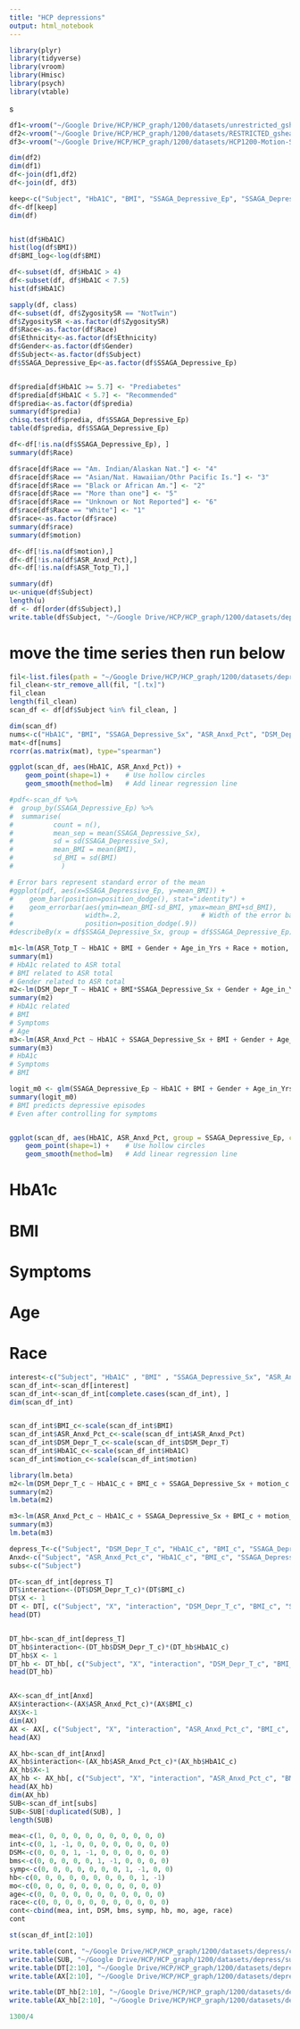 ```yaml
---
title: "HCP depressions"
output: html_notebook
---
```


```r
library(plyr)
library(tidyverse)
library(vroom)
library(Hmisc)
library(psych)
library(vtable)
```
s
```r
df1<-vroom("~/Google Drive/HCP/HCP_graph/1200/datasets/unrestricted_gshearrer_4_19_2018_11_31_37.csv")
df2<-vroom("~/Google Drive/HCP/HCP_graph/1200/datasets/RESTRICTED_gshearrer_4_19_2018_11_33_34.csv")
df3<-vroom("~/Google Drive/HCP/HCP_graph/1200/datasets/HCP1200-Motion-Summaries.csv")

dim(df2)
dim(df1)
df<-join(df1,df2)
df<-join(df, df3)

keep<-c("Subject", "HbA1C", "BMI", "SSAGA_Depressive_Ep", "SSAGA_Depressive_Sx", "FamHist_Moth_Dep", "FamHist_Fath_Dep", "ASR_Anxd_Pct", "DSM_Depr_T", "ASR_Totp_T", "Gender", "Age_in_Yrs", "ZygositySR", "Race", "Ethnicity", "motion")
df<-df[keep]
dim(df)


hist(df$HbA1C)
hist(log(df$BMI))
df$BMI_log<-log(df$BMI)

df<-subset(df, df$HbA1C > 4)
df<-subset(df, df$HbA1C < 7.5)
hist(df$HbA1C)

sapply(df, class)
df<-subset(df, df$ZygositySR == "NotTwin")
df$ZygositySR <-as.factor(df$ZygositySR)
df$Race<-as.factor(df$Race)
df$Ethnicity<-as.factor(df$Ethnicity)
df$Gender<-as.factor(df$Gender)
df$Subject<-as.factor(df$Subject)
df$SSAGA_Depressive_Ep<-as.factor(df$SSAGA_Depressive_Ep)


df$predia[df$HbA1C >= 5.7] <- "Prediabetes"
df$predia[df$HbA1C < 5.7] <- "Recommended"
df$predia<-as.factor(df$predia)
summary(df$predia)
chisq.test(df$predia, df$SSAGA_Depressive_Ep)
table(df$predia, df$SSAGA_Depressive_Ep)

df<-df[!is.na(df$SSAGA_Depressive_Ep), ]
summary(df$Race)

df$race[df$Race == "Am. Indian/Alaskan Nat."] <- "4"
df$race[df$Race == "Asian/Nat. Hawaiian/Othr Pacific Is."] <- "3"
df$race[df$Race == "Black or African Am."] <- "2"
df$race[df$Race == "More than one"] <- "5"
df$race[df$Race == "Unknown or Not Reported"] <- "6"
df$race[df$Race == "White"] <- "1"
df$race<-as.factor(df$race)
summary(df$race)
summary(df$motion)

df<-df[!is.na(df$motion),]
df<-df[!is.na(df$ASR_Anxd_Pct),]
df<-df[!is.na(df$ASR_Totp_T),]

summary(df)
u<-unique(df$Subject)
length(u)
df <- df[order(df$Subject),]
write.table(df$Subject, "~/Google Drive/HCP/HCP_graph/1200/datasets/depress/subs_all.txt", row.names = F,sep = "\t")
```
# move the time series then run below

```r
fil<-list.files(path = "~/Google Drive/HCP/HCP_graph/1200/datasets/depress/node_timeseries/3T_HCP1200_MSMAll_d15_ts2/", pattern = ".txt")
fil_clean<-str_remove_all(fil, "[.tx]")
fil_clean
length(fil_clean)
scan_df <- df[df$Subject %in% fil_clean, ]
```


```r
dim(scan_df)
nums<-c("HbA1C", "BMI", "SSAGA_Depressive_Sx", "ASR_Anxd_Pct", "DSM_Depr_T", "ASR_Totp_T")
mat<-df[nums]
rcorr(as.matrix(mat), type="spearman")

ggplot(scan_df, aes(HbA1C, ASR_Anxd_Pct)) +
    geom_point(shape=1) +    # Use hollow circles
    geom_smooth(method=lm)   # Add linear regression line 

```

```r
#pdf<-scan_df %>%
#  group_by(SSAGA_Depressive_Ep) %>%
#  summarise(
#          count = n(),
#          mean_sep = mean(SSAGA_Depressive_Sx),
#          sd = sd(SSAGA_Depressive_Sx),
#          mean_BMI = mean(BMI),
#          sd_BMI = sd(BMI)
#            )

# Error bars represent standard error of the mean
#ggplot(pdf, aes(x=SSAGA_Depressive_Ep, y=mean_BMI)) + 
#    geom_bar(position=position_dodge(), stat="identity") +
#    geom_errorbar(aes(ymin=mean_BMI-sd_BMI, ymax=mean_BMI+sd_BMI),
#                  width=.2,                    # Width of the error bars
#                  position=position_dodge(.9))
#describeBy(x = df$SSAGA_Depressive_Sx, group = df$SSAGA_Depressive_Ep)
```
```r
m1<-lm(ASR_Totp_T ~ HbA1C + BMI + Gender + Age_in_Yrs + Race + motion, data = scan_df)
summary(m1)
# HbA1c related to ASR total 
# BMI related to ASR total
# Gender related to ASR total
m2<-lm(DSM_Depr_T ~ HbA1C + BMI*SSAGA_Depressive_Sx + Gender + Age_in_Yrs + race + motion , data = scan_df)
summary(m2)
# HbA1c related
# BMI
# Symptoms 
# Age
m3<-lm(ASR_Anxd_Pct ~ HbA1C + SSAGA_Depressive_Sx + BMI + Gender + Age_in_Yrs + race + motion, data = scan_df)
summary(m3)
# HbA1c
# Symptoms
# BMI
```

```r
logit_m0 <- glm(SSAGA_Depressive_Ep ~ HbA1C + BMI + Gender + Age_in_Yrs + Race + SSAGA_Depressive_Sx, data  = scan_df, family = "binomial")
summary(logit_m0)
# BMI predicts depressive episodes
# Even after controlling for symptoms


ggplot(scan_df, aes(HbA1C, ASR_Anxd_Pct, group = SSAGA_Depressive_Ep, color = SSAGA_Depressive_Ep)) +
    geom_point(shape=1) +    # Use hollow circles
    geom_smooth(method=lm)   # Add linear regression line 
```

# HbA1c
# BMI
# Symptoms 
# Age
# Race


```r
interest<-c("Subject", "HbA1C" , "BMI" , "SSAGA_Depressive_Sx", "ASR_Anxd_Pct", "DSM_Depr_T", "motion", "Age_in_Yrs", "race")
scan_df_int<-scan_df[interest]
scan_df_int<-scan_df_int[complete.cases(scan_df_int), ]
dim(scan_df_int)


scan_df_int$BMI_c<-scale(scan_df_int$BMI)
scan_df_int$ASR_Anxd_Pct_c<-scale(scan_df_int$ASR_Anxd_Pct)
scan_df_int$DSM_Depr_T_c<-scale(scan_df_int$DSM_Depr_T)
scan_df_int$HbA1C_c<-scale(scan_df_int$HbA1C)
scan_df_int$motion_c<-scale(scan_df_int$motion)
```

```r
library(lm.beta)
m2<-lm(DSM_Depr_T_c ~ HbA1C_c + BMI_c + SSAGA_Depressive_Sx + motion_c + Age_in_Yrs + race, data = scan_df_int)
summary(m2)
lm.beta(m2)

m3<-lm(ASR_Anxd_Pct_c ~ HbA1C_c + SSAGA_Depressive_Sx + BMI_c + motion_c + Age_in_Yrs + race, data = scan_df_int)
summary(m3)
lm.beta(m3)
```
```r
depress_T<-c("Subject", "DSM_Depr_T_c", "HbA1C_c", "BMI_c", "SSAGA_Depressive_Sx", "motion_c", "Age_in_Yrs", "race")
Anxd<-c("Subject", "ASR_Anxd_Pct_c", "HbA1C_c", "BMI_c", "SSAGA_Depressive_Sx", "motion_c", "Age_in_Yrs", "race")
subs<-c("Subject")

DT<-scan_df_int[depress_T]
DT$interaction<-(DT$DSM_Depr_T_c)*(DT$BMI_c)
DT$X <- 1
DT <- DT[, c("Subject", "X", "interaction", "DSM_Depr_T_c", "BMI_c", "SSAGA_Depressive_Sx" ,"HbA1C_c", "motion_c", "Age_in_Yrs", "race")]
head(DT)


DT_hb<-scan_df_int[depress_T]
DT_hb$interaction<-(DT_hb$DSM_Depr_T_c)*(DT_hb$HbA1C_c)
DT_hb$X <- 1
DT_hb <- DT_hb[, c("Subject", "X", "interaction", "DSM_Depr_T_c", "BMI_c", "SSAGA_Depressive_Sx" ,"HbA1C_c", "motion_c", "Age_in_Yrs", "race")]
head(DT_hb)


AX<-scan_df_int[Anxd]
AX$interaction<-(AX$ASR_Anxd_Pct_c)*(AX$BMI_c)
AX$X<-1
dim(AX)
AX <- AX[, c("Subject", "X", "interaction", "ASR_Anxd_Pct_c", "BMI_c", "SSAGA_Depressive_Sx" ,"HbA1C_c", "motion_c", "Age_in_Yrs", "race")]
head(AX)

AX_hb<-scan_df_int[Anxd]
AX_hb$interaction<-(AX_hb$ASR_Anxd_Pct_c)*(AX_hb$HbA1C_c)
AX_hb$X<-1
AX_hb <- AX_hb[, c("Subject", "X", "interaction", "ASR_Anxd_Pct_c", "BMI_c", "SSAGA_Depressive_Sx" ,"HbA1C_c", "motion_c", "Age_in_Yrs", "race")]
head(AX_hb)
dim(AX_hb)
SUB<-scan_df_int[subs]
SUB<-SUB[!duplicated(SUB), ]
length(SUB)
```

```r
mea<-c(1, 0, 0, 0, 0, 0, 0, 0, 0, 0, 0)
int<-c(0, 1, -1, 0, 0, 0, 0, 0, 0, 0, 0)
DSM<-c(0, 0, 0, 1, -1, 0, 0, 0, 0, 0, 0)
bms<-c(0, 0, 0, 0, 0, 1, -1, 0, 0, 0, 0)
symp<-c(0, 0, 0, 0, 0, 0, 0, 1, -1, 0, 0)
hb<-c(0, 0, 0, 0, 0, 0, 0, 0, 0, 1, -1)
mo<-c(0, 0, 0, 0, 0, 0, 0, 0, 0, 0, 0)
age<-c(0, 0, 0, 0, 0, 0, 0, 0, 0, 0, 0)
race<-c(0, 0, 0, 0, 0, 0, 0, 0, 0, 0, 0)
cont<-cbind(mea, int, DSM, bms, symp, hb, mo, age, race)
cont
```

```r
st(scan_df_int[2:10])
```



```r
write.table(cont, "~/Google Drive/HCP/HCP_graph/1200/datasets/depress/con.txt", row.names = F, col.names = F, sep = "\t")
write.table(SUB, "~/Google Drive/HCP/HCP_graph/1200/datasets/depress/subs.txt", row.names = F,sep = "\t")
write.table(DT[2:10], "~/Google Drive/HCP/HCP_graph/1200/datasets/depress/scan_DT.txt", row.names = F,col.names = F, sep = "\t")
write.table(AX[2:10], "~/Google Drive/HCP/HCP_graph/1200/datasets/depress/scan_AX.txt", row.names = F,col.names = F, sep = "\t")

write.table(DT_hb[2:10], "~/Google Drive/HCP/HCP_graph/1200/datasets/depress/scan_DThb.txt", row.names = F,col.names = F, sep = "\t")
write.table(AX_hb[2:10], "~/Google Drive/HCP/HCP_graph/1200/datasets/depress/scan_AXhb.txt", row.names = F,col.names = F, sep = "\t")

```


```r
1300/4
```

